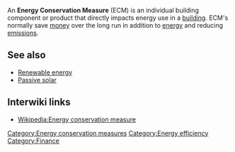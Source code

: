 {{topic header| default.png | Energy conservation measures }} 

An '''Energy Conservation Measure''' (ECM) is an individual building component or product that directly impacts energy use in a [[building]]. ECM's normally save [[money]] over the long run in addition to [[energy]] and reducing [[emissions]].

== See also ==

* [[Renewable energy]]
* [[Passive solar]]

== Interwiki links ==

* [[Wikipedia:Energy conservation measure]]

{{stub}}

[[Category:Energy conservation measures]]
[[Category:Energy efficiency]]
[[Category:Finance]]